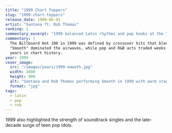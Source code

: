 ```yaml
---
title: "1999 Chart Toppers"
slug: "1999-chart-toppers"
release_date: 1999-06-01
artist: "Santana ft. Rob Thomas"
ranking: 1
commentary_excerpt: "1999 balanced Latin rhythms and pop hooks at the top of the charts."
commentary: |
  The Billboard Hot 100 in 1999 was defined by crossover hits that blended Latin influences with pop accessibility.
  "Smooth" dominated the airwaves, while pop and R&B acts traded weeks at the summit, making it one of the most dynamic
  years in chart history.
year: 1999
cover_image:
  src: "/images/years/1999-smooth.jpg"
  width: 1600
  height: 900
  alt: "Santana and Rob Thomas performing Smooth in 1999 with warm stage lighting"
  format: "jpg"
tags:
  - latin
  - pop
  - rnb
---
```


1999 also highlighted the strength of soundtrack singles and the late-decade surge of teen pop idols.
